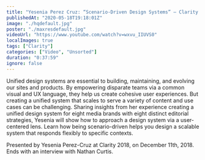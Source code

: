 ```yaml
---
title: "Yesenia Perez Cruz: “Scenario-Driven Design Systems” — Clarity 2018"
publishedAt: "2020-05-18T19:18:01Z"
image: "./hqdefault.jpg"
poster: "./maxresdefault.jpg"
videoUrl: "https://www.youtube.com/watch?v=wxvu_IIUVS0"
localImages: true
tags: ["Clarity"]
categories: ["Video", "Unsorted"]
duration: "0:37:59"
ignore: false
---
```


Unified design systems are essential to building, maintaining, and evolving our sites and products. By empowering disparate teams via a common visual and UX language, they help us create cohesive user experiences. But creating a unified system that scales to serve a variety of content and use cases can be challenging. Sharing insights from her experience creating a unified design system for eight media brands with eight distinct editorial strategies, Yesenia will show how to approach a design system via a user-centered lens. Learn how being scenario-driven helps you design a scalable system that responds flexibly to specific contexts.

Presented by Yesenia Perez-Cruz at Clarity 2018, on December 11th, 2018. Ends with an interview with Nathan Curtis.
